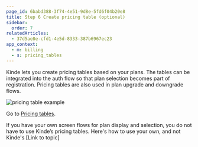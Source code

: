 ```yaml
---
page_id: 6babd388-3f74-4e51-9d8e-5fd6f04b20e8
title: Step 6 Create pricing table (optional)
sidebar:
  order: 7
relatedArticles:
  - 37d5ae8e-cfd1-4e5d-8333-387b6967ec23
app_context:
  - m: billing
  - s: pricing_tables
---
```


Kinde lets you create pricing tables based on your plans. The tables can be integrated into the auth flow so that plan selection becomes part of registration. Pricing tables are also used in plan upgrade and downgrade flows.

![pricing table example](https://imagedelivery.net/skPPZTHzSlcslvHjesZQcQ/8514b968-262d-4aec-24bd-02070669e300/public)

Go to [Pricing tables](/billing/billing-user-experience/plan-selection/).

If you have your own screen flows for plan display and selection, you do not have to use Kinde’s pricing tables. Here's how to use your own, and not Kinde's [Link to topic]
